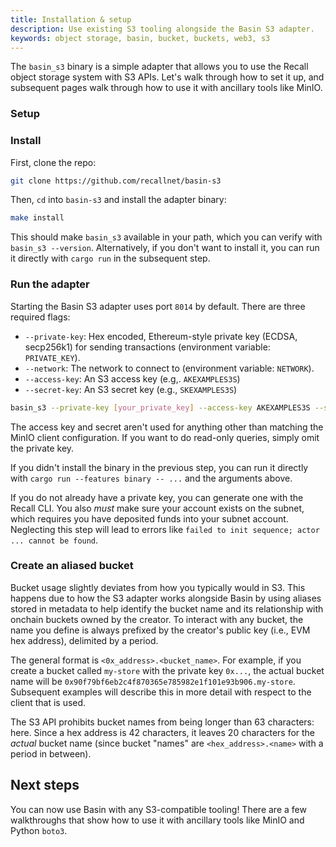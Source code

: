 ```yaml
---
title: Installation & setup
description: Use existing S3 tooling alongside the Basin S3 adapter.
keywords: object storage, basin, bucket, buckets, web3, s3
---
```


The `basin_s3` binary is a simple adapter that allows you to use the Recall object storage system
with S3 APIs. Let's walk through how to set it up, and subsequent pages walk through how to use it
with ancillary tools like MinIO.

### Setup

<Steps>

<Step>

### Install

First, clone the repo:

```sh
git clone https://github.com/recallnet/basin-s3
```

Then, `cd` into `basin-s3` and install the adapter binary:

```sh
make install
```

This should make `basin_s3` available in your path, which you can verify with `basin_s3 --version`.
Alternatively, if you don't want to install it, you can run it directly with `cargo run` in the
subsequent step.

</Step>

<Step>

### Run the adapter

Starting the Basin S3 adapter uses port `8014` by default. There are three required flags:

- `--private-key`: Hex encoded, Ethereum-style private key (ECDSA, secp256k1) for sending
  transactions (environment variable: `PRIVATE_KEY`).
- `--network`: The network to connect to (environment variable: `NETWORK`).
- `--access-key`: An S3 access key (e.g,. `AKEXAMPLES3S`)
- `--secret-key`: An S3 secret key (e.g., `SKEXAMPLES3S`)

```sh
basin_s3 --private-key [your_private_key] --access-key AKEXAMPLES3S --secret-key SKEXAMPLES3S
```

The access key and secret aren't used for anything other than matching the MinIO client
configuration. If you want to do read-only queries, simply omit the private key.

If you didn't install the binary in the previous step, you can run it directly with
`cargo run --features binary -- ...` and the arguments above.

<Callout type="info">

If you do not already have a private key, you can generate one with the Recall CLI. You also _must_
make sure your account exists on the subnet, which requires you have deposited funds into your
subnet account. Neglecting this step will lead to errors like
`failed to init sequence; actor ... cannot be found`.

</Callout>

</Step>

<Step>

### Create an aliased bucket

Bucket usage slightly deviates from how you typically would in S3. This happens due to how the S3
adapter works alongside Basin by using aliases stored in metadata to help identify the bucket name
and its relationship with onchain buckets owned by the creator. To interact with any bucket, the
name you define is always prefixed by the creator's public key (i.e., EVM hex address), delimited by
a period.

The general format is `<0x_address>.<bucket_name>`. For example, if you create a bucket called
`my-store` with the private key `0x...`, the actual bucket name will be
`0x90f79bf6eb2c4f870365e785982e1f101e93b906.my-store`. Subsequent examples will describe this in
more detail with respect to the client that is used.

<Callout type="warning">

The S3 API prohibits bucket names from being longer than 63 characters: here. Since a hex address is
42 characters, it leaves 20 characters for the _actual_ bucket name (since bucket "names" are
`<hex_address>.<name>` with a period in between).

</Callout>

</Step>

</Steps>

## Next steps

You can now use Basin with any S3-compatible tooling! There are a few walkthroughs that show how to
use it with ancillary tools like MinIO and Python `boto3`.
